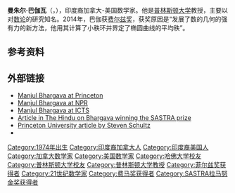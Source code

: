{{Infobox scientist
| name              = Manjul Bhargava
| image             = Manjul Bhargava 2011.jpg
| image_size        =
| caption           =
| birth_date        = {{birth date and age|1974|8|8|mf=y}}<ref>{{cite book |last=Gallian |first=Joseph A. |year=2009 |title=Contemporary Abstract Algebra |location=Belmont, CA |publisher=Cengage Learning |isbn=978-0-547-16509-7 |page=571 |url=http://books.google.com/?id=CnH3mlOKpsMC&lpg=PP1&dq=Contemporary%20Abstract%20Algebra&pg=PA571#v=onepage&q&f=false }}</ref>
| birth_place       = {{CAN}}[[安大略省|安大略省]][[哈密尔顿_(安大略)|哈密爾頓]]
| death_date        =
| death_place       =
| nationality       = [[加拿大|加拿大]], [[美國|美國]]
| fields            = [[數學|數學]]
| workplaces        = [[普林斯頓大學|普林斯頓大學]]<br>[[萊登大學|萊登大學]]
| alma_mater        = [[哈佛大學|哈佛大學]]<br>[[普林斯頓大學|普林斯頓大學]]
| doctoral_advisor  = [[安德魯·懷爾斯|安德魯·懷爾斯]]
| doctoral_students = [[Michael_Volpato|Michael Volpato]]<br>[[Melanie_Wood|Melanie Wood]]<br>[[Wei_Ho_(mathematician)|Wei Ho]]<br>[[Arul_Shankar|Arul Shankar]]
| known_for         = [[Gauss_composition_laws|Gauss composition laws]]<br>[[15-定理|15-定理]]<br>[[階乘|階乘]]<br>[[ranks_of_elliptic_curves|ranks of elliptic curves]]
| awards            = [[菲爾茲獎|菲爾茲獎]] (2014)<br> [[Infosys_Prize|Infosys Prize]] (2012)<br>[[費馬獎|費馬獎]] (2011)<br>[[柯爾獎|柯爾獎]] (2008)<br>[[Clay_Research_Award|Clay Research Award]] (2005)<br>[[SASTRA拉馬努金獎|SASTRA拉馬努金獎]] (2005)<br>[[Hasse_Prize|Hasse Prize]] (2003)<br>[[摩根獎|摩根獎]] (1996)<br>[[Hoopes_Prize|Hoopes Prize]] (1996)
}}

'''曼朱尔·巴伽瓦'''（{{Lang-en|'''Manjul Bhargava'''}}，{{bd|1974年|8月8日}}），印度裔加拿大-美国数学家。他是[[普林斯顿大学|普林斯顿大学]]教授，主要以对[[数论|数论]]的研究知名。2014年，巴伽获[[费尔兹奖|费尔兹奖]]，获奖原因是“发展了数的几何的强有力的新方法，他用其计算了小秩环并界定了椭圆曲线的平均秩”。

==参考资料==
{{reflist}}

==外部链接==
*[http://www.math.princeton.edu/directory/manjul-bhargava Manjul Bhargava at Princeton] {{Wayback|url=http://www.math.princeton.edu/directory/manjul-bhargava |date=20140813015006 }}
*[http://www.npr.org/templates/story/story.php?storyId=4111253 Manjul Bhargava at NPR] {{Wayback|url=http://www.npr.org/templates/story/story.php?storyId=4111253 |date=20141023015056 }}
*[http://www.icts.res.in/people/9/details/41/ Manjul Bhargava at ICTS] {{Wayback|url=http://www.icts.res.in/people/9/details/41/ |date=20141018211337 }}
*[http://www.hindu.com/2005/10/14/stories/2005101405840500.htm Article in The Hindu on Bhargava winning the SASTRA prize] {{Wayback|url=http://www.hindu.com/2005/10/14/stories/2005101405840500.htm |date=20131021084728 }}
*[http://www.princeton.edu/pr/pwb/03/1208/1b.shtml Princeton University article by Steven Schultz] {{Wayback|url=http://www.princeton.edu/pr/pwb/03/1208/1b.shtml |date=20140816060916 }}
*{{MathGenealogy|id=49593}}


{{菲尔兹奖}}
{{费马奖获得者}}
{{SASTRA拉马努金奖获得者}}
{{Authority control}}
{{DEFAULTSORT:Bhargava}}
[[Category:1974年出生|Category:1974年出生]]
[[Category:印度裔加拿大人|Category:印度裔加拿大人]]
[[Category:印度裔美国人|Category:印度裔美国人]]
[[Category:加拿大数学家|Category:加拿大数学家]]
[[Category:美国数学家|Category:美国数学家]]
[[Category:哈佛大学校友|Category:哈佛大学校友]]
[[Category:普林斯顿大学校友|Category:普林斯顿大学校友]]
[[Category:普林斯顿大学教授|Category:普林斯顿大学教授]]
[[Category:菲尔兹奖获得者|Category:菲尔兹奖获得者]]
[[Category:21世纪数学家|Category:21世纪数学家]]
[[Category:费马奖获得者|Category:费马奖获得者]]
[[Category:SASTRA拉马努金奖获得者|Category:SASTRA拉马努金奖获得者]]